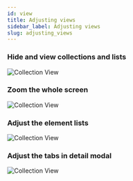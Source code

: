 ```yaml
---
id: view
title: Adjusting views
sidebar_label: Adjusting views
slug: adjusting_views
---
```


      
### Hide and view collections and lists

![Collection View](/img/adjust_collections.gif)     

### Zoom the whole screen

![Collection View](/img/zoom.gif) 

### Adjust the element lists

![Collection View](/img/adjust_lists.gif) 
   
### Adjust the tabs in detail modal 

![Collection View](/img/adjust_modal.gif)         

